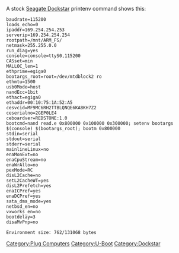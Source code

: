A stock [[Seagate Dockstar]] printenv command shows this:
<pre>
baudrate=115200
loads_echo=0
ipaddr=169.254.254.253
serverip=169.254.254.254
rootpath=/mnt/ARM_FS/
netmask=255.255.0.0
run_diag=yes
console=console=ttyS0,115200
CASset=min
MALLOC_len=1
ethprime=egiga0
bootargs_root=root=/dev/mtdblock2 ro
ethmtu=1500
usb0Mode=host
nandEcc=1bit
ethact=egiga0
ethaddr=00:10:75:1A:52:A5
cesvcid=MF9MC6RH2TTBLQNQE6KA8KH7Z2
ceserialno=2GEP0LE4
ceboardver=REDSTONE:1.0
bootcmd=nand read.e 0x800000 0x100000 0x300000; setenv bootargs $(console) $(bootargs_root); bootm 0x800000
stdin=serial
stdout=serial
stderr=serial
mainlineLinux=no
enaMonExt=no
enaCpuStream=no
enaWrAllo=no
pexMode=RC
disL2Cache=no
setL2CacheWT=yes
disL2Prefetch=yes
enaICPref=yes
enaDCPref=yes
sata_dma_mode=yes
netbsd_en=no
vxworks_en=no
bootdelay=3
disaMvPnp=no

Environment size: 762/131068 bytes
</pre>


[[Category:Plug Computers]]
[[Category:U-Boot]]
[[Category:Dockstar]]